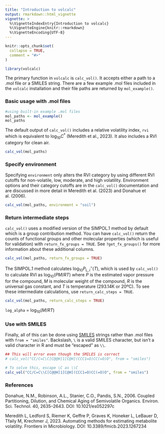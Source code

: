 ```yaml
---
title: "Introduction to volcalc"
output: rmarkdown::html_vignette
vignette: >
  %\VignetteIndexEntry{Introduction to volcalc}
  %\VignetteEngine{knitr::rmarkdown}
  %\VignetteEncoding{UTF-8}
---
```


```r
knitr::opts_chunk$set(
  collapse = TRUE,
  comment = "#>"
)
```

```r
library(volcalc)
```

The primary function in `volcalc` is `calc_vol()`.  It accepts either a path to a .mol file or a SMILES string.  There are a few example .mol files included in the `volcalc` installation and their file paths are returned by `mol_example()`.

### Basic usage with .mol files

```r
#using built-in example .mol files
mol_paths <- mol_example()
mol_paths
```

The default output of `calc_vol()` includes a relative volatility index, `rvi` which is equivalent to $\textrm{log}_{10}C^\ast$ (Meredith et al., 2023).  It also includes a RVI category for clean air.

```r
calc_vol(mol_paths)
```

### Specify environment

Specifying `environment` only alters the RVI category by using different RVI cutoffs for non-volatile, low, moderate, and high volatility. Environment options and their category cutoffs are in the `calc_vol()` documentation and are discussed in more detail in Meredith et al. (2023) and Donahue et al. (2006).

```r
calc_vol(mol_paths, environment = "soil")
```

### Return intermediate steps

`calc_vol()` uses a modified version of the SIMPOL.1 method by default which is a group contribution method.  You can have `calc_vol()` return the counts of functional groups and other molecular properties (which is useful for validation) with `return_fx_groups = TRUE`.  See `?get_fx_groups()` for more information about these additional columns.

```r
calc_vol(mol_paths, return_fx_groups = TRUE)
```

The SIMPOL.1 method calculates $\textrm{log}_{10} P_{\textrm{L},i}^\circ(T)$, which is used by `calc_vol()` to calculate RVI as $\textrm{log}_{10}(PM/RT)$ where $P$ is the estimated vapor pressure for the compound, $M$ is molecular weight of the compound, $R$ is the universal gas constant, and $T$ is temperature (293.14K or 20ºC). To see these intermediate calculations, use `return_calc_steps = TRUE`.

```r
calc_vol(mol_paths, return_calc_steps = TRUE)
```
`log_alpha` = $\textrm{log}_{10}(M/RT)$

### Use with SMILES

Finally, all of this can be done using [SMILES](https://en.wikipedia.org/wiki/Simplified_molecular-input_line-entry_system) strings rather than .mol files with `from = "smiles"`.  Backslash, `\` is a valid SMILES character, but isn't a valid character in R and must be "escaped" as `\\`.

```r
## This will error even though the SMILES is correct
# calc_vol("CC/C=C\C[C@@H]1[C@H](CCC1=O)CC(=O)O", from = "smiles")

# To solve this, escape \C as \\C
calc_vol("CC/C=C\\C[C@@H]1[C@H](CCC1=O)CC(=O)O", from = "smiles")
```

### References

Donahue, N.M., Robinson, A.L., Stanier, C.O., Pandis, S.N., 2006. Coupled Partitioning, Dilution, and Chemical Aging of Semivolatile Organics. Environ. Sci. Technol. 40, 2635–2643. DOI: 10.1021/es052297c

Meredith L, Ledford S, Riemer K, Geffre P, Graves K, Honeker L, LeBauer D, Tfaily M, Krechmer J, 2023. Automating methods for estimating metabolite volatility. Frontiers in Microbiology. DOI: 10.3389/fmicb.2023.1267234
